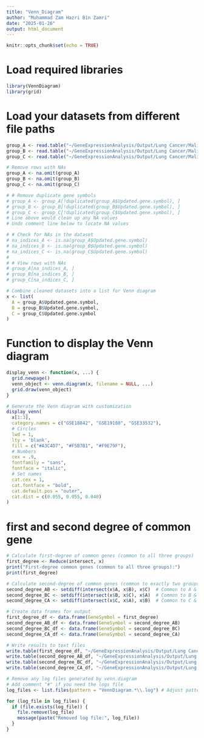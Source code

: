 ```yaml
---
title: "Venn_Diagram"
author: "Muhammad Zam Hazri Bin Zamri"
date: "2025-01-26"
output: html_document
---
```


```r
knitr::opts_chunk$set(echo = TRUE)
```
# Load required libraries
```r
library(VennDiagram)
library(grid)
```
# Load your datasets from different file paths
```r
group_A <- read.table("~/GeneExpressionAnalysis/Output/Lung Cancer/Malignant/GSE18842/GSE18842_UP.txt", header = TRUE, stringsAsFactors = FALSE, sep = "\t")
group_B <- read.table("~/GeneExpressionAnalysis/Output/Lung Cancer/Malignant/GSE19188/GSE19188_UP.txt", header = TRUE, stringsAsFactors = FALSE, sep = "\t")
group_C <- read.table("~/GeneExpressionAnalysis/Output/Lung Cancer/Malignant/GSE33532/GSE33532_UP.txt", header = TRUE, stringsAsFactors = FALSE, sep = "\t")

# Remove rows with NAs
group_A <- na.omit(group_A)
group_B <- na.omit(group_B)
group_C <- na.omit(group_C)

# # Remove duplicate gene symbols
# group_A <- group_A[!duplicated(group_A$Updated.gene.symbol), ]
# group_B <- group_B[!duplicated(group_B$Updated.gene.symbol), ]
# group_C <- group_C[!duplicated(group_C$Updated.gene.symbol), ]
# Line above would clean up any NA values
# Undo comment line below to locate NA values

# # Check for NAs in the dataset
# na_indices_A <- is.na(group_A$Updated.gene.symbol)
# na_indices_B <- is.na(group_B$Updated.gene.symbol)
# na_indices_C <- is.na(group_C$Updated.gene.symbol)
# 
# # View rows with NAs
# group_A[na_indices_A, ]
# group_B[na_indices_B, ]
# group_C[na_indices_C, ]

# Combine cleaned datasets into a list for Venn diagram
x <- list(
  A = group_A$Updated.gene.symbol,
  B = group_B$Updated.gene.symbol,
  C = group_C$Updated.gene.symbol
)
```
# Function to display the Venn diagram
```r
display_venn <- function(x, ...) {
  grid.newpage()
  venn_object <- venn.diagram(x, filename = NULL, ...)
  grid.draw(venn_object)
}

# Generate the Venn diagram with customization
display_venn(
  x[1:3],
  category.names = c("GSE18842", "GSE19188", "GSE33532"),
  # Circles
  lwd = 1,
  lty = 'blank',
  fill = c("#A3C4D7", "#F5B7B1", "#F9E79F"),
  # Numbers
  cex = .9,
  fontfamily = "sans",
  fontface = "italic",
  # Set names
  cat.cex = 1,
  cat.fontface = "bold",
  cat.default.pos = "outer",
  cat.dist = c(0.055, 0.055, 0.040)
)
```
# first and second degree of common gene
```r
# Calculate first-degree of common genes (common to all three groups)
first_degree <- Reduce(intersect, x)
print("First-degree common genes (common to all three groups):")
print(first_degree)

# Calculate second-degree of common genes (common to exactly two groups)
second_degree_AB <- setdiff(intersect(x$A, x$B), x$C)  # Common to A & B, but not C
second_degree_BC <- setdiff(intersect(x$B, x$C), x$A)  # Common to B & C, but not A
second_degree_CA <- setdiff(intersect(x$C, x$A), x$B)  # Common to C & A, but not B

# Create data frames for output
first_degree_df <- data.frame(GeneSymbol = first_degree)
second_degree_AB_df <- data.frame(GeneSymbol = second_degree_AB)
second_degree_BC_df <- data.frame(GeneSymbol = second_degree_BC)
second_degree_CA_df <- data.frame(GeneSymbol = second_degree_CA)

# Write results to text files
write.table(first_degree_df, "~/GeneExpressionAnalysis/Output/Lung Cancer/Malignant/Down_first_degree.txt", quote = FALSE, sep = '\t', row.names = FALSE)
write.table(second_degree_AB_df, "~/GeneExpressionAnalysis/Output/Lung Cancer/Malignant/Down_second_degree_AB.txt", quote = FALSE, sep = '\t', row.names = FALSE)
write.table(second_degree_BC_df, "~/GeneExpressionAnalysis/Output/Lung Cancer/Malignant/Down_second_degree_BC.txt", quote = FALSE, sep = '\t', row.names = FALSE)
write.table(second_degree_CA_df, "~/GeneExpressionAnalysis/Output/Lung Cancer/Malignant/Down_second_degree_CA.txt", quote = FALSE, sep = '\t', row.names = FALSE)

# Remove any log files generated by venn.diagram
# Add comment "#" if you need the logs file
log_files <- list.files(pattern = "VennDiagram.*\\.log") # Adjust pattern as needed

for (log_file in log_files) {
  if (file.exists(log_file)) {
    file.remove(log_file)
    message(paste("Removed log file:", log_file))
  }
}
```